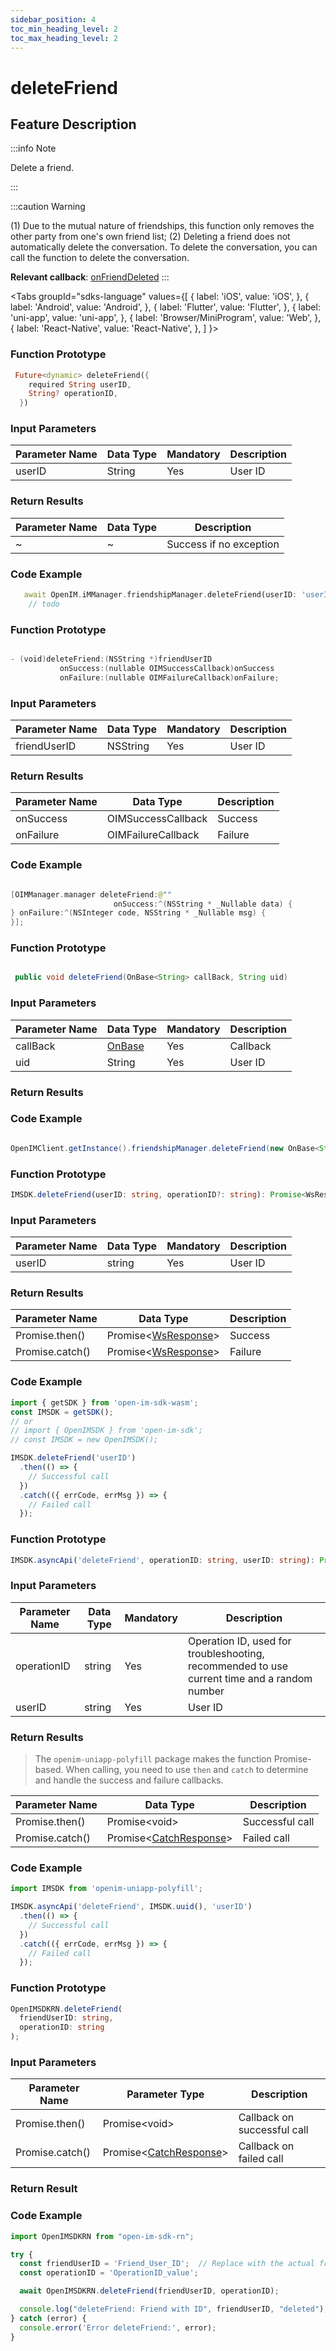 ```yaml
---
sidebar_position: 4
toc_min_heading_level: 2
toc_max_heading_level: 2
---
```


# deleteFriend

## Feature Description

:::info Note

Delete a friend.

:::

:::caution Warning

(1) Due to the mutual nature of friendships, this function only removes the other party from one's own friend list;
(2) Deleting a friend does not automatically delete the conversation. To delete the conversation, you can call the function to delete the conversation.

**Relevant callback**:
[onFriendDeleted](../../callback/onFriendDeleted)
:::

<Tabs
groupId="sdks-language"
values={[
{ label: 'iOS', value: 'iOS', },
{ label: 'Android', value: 'Android', },
{ label: 'Flutter', value: 'Flutter', },
{ label: 'uni-app', value: 'uni-app', },
{ label: 'Browser/MiniProgram', value: 'Web', },
{ label: 'React-Native', value: 'React-Native', },
]
}>

<TabItem value="Flutter">

### Function Prototype

```dart showLineNumbers
 Future<dynamic> deleteFriend({
    required String userID,
    String? operationID,
  })
```

### Input Parameters

| Parameter Name | Data Type | Mandatory | Description |
| -------------- | --------- | --------- | ----------- |
| userID         | String    | Yes       | User ID     |

### Return Results

| Parameter Name | Data Type | Description            |
| -------------- | --------- | ---------------------- |
| ~              | ~         | Success if no exception|

### Code Example

```dart showLineNumbers
   await OpenIM.iMManager.friendshipManager.deleteFriend(userID: 'userID');
    // todo
```

</TabItem>

<TabItem value="iOS">

### Function Prototype

```swift showLineNumbers

- (void)deleteFriend:(NSString *)friendUserID
           onSuccess:(nullable OIMSuccessCallback)onSuccess
           onFailure:(nullable OIMFailureCallback)onFailure;

```

### Input Parameters

| Parameter Name | Data Type | Mandatory | Description |
| -------------- | --------- | --------- | ----------- |
| friendUserID   | NSString  | Yes       | User ID     |

### Return Results

| Parameter Name | Data Type            | Description |
| -------------- | --------------------- | ----------- |
| onSuccess      | OIMSuccessCallback    | Success     |
| onFailure      | OIMFailureCallback    | Failure     |

### Code Example

```swift showLineNumbers

[OIMManager.manager deleteFriend:@""
                       onSuccess:^(NSString * _Nullable data) {
} onFailure:^(NSInteger code, NSString * _Nullable msg) {
}];

```

</TabItem>

<TabItem value="Android">

### Function Prototype

```java showLineNumbers

 public void deleteFriend(OnBase<String> callBack, String uid)

```

### Input Parameters

| Parameter Name | Data Type                                | Mandatory | Description |
| -------------- | ----------------------------------------- | --------- | ----------- |
| callBack       | [OnBase](/callback/onBase.mdx)            | Yes       | Callback    |
| uid            | String                                    | Yes       | User ID     |

### Return Results

### Code Example

```java showLineNumbers

OpenIMClient.getInstance().friendshipManager.deleteFriend(new OnBase<String>(){...},uid)

```

</TabItem>

<TabItem value="Web">

### Function Prototype

```ts showLineNumbers
IMSDK.deleteFriend(userID: string, operationID?: string): Promise<WsResponse>
```

### Input Parameters

| Parameter Name | Data Type | Mandatory | Description |
| -------------- | --------- | --------- | ----------- |
| userID         | string    | Yes       | User ID     |

### Return Results

| Parameter Name | Data Type                                       | Description  |
| -------------- | ----------------------------------------------- | ------------ |
| Promise.then() | Promise<[WsResponse](/class/response.mdx)\>     | Success      |
| Promise.catch() | Promise<[WsResponse](/class/response.mdx)\>    | Failure      |

### Code Example

```js showLineNumbers
import { getSDK } from 'open-im-sdk-wasm';
const IMSDK = getSDK();
// or
// import { OpenIMSDK } from 'open-im-sdk';
// const IMSDK = new OpenIMSDK();

IMSDK.deleteFriend('userID')
  .then(() => {
    // Successful call
  })
  .catch(({ errCode, errMsg }) => {
    // Failed call
  });
```

</TabItem>

<TabItem value="uni-app">

### Function Prototype

```ts showLineNumbers
IMSDK.asyncApi('deleteFriend', operationID: string, userID: string): Promise<void>
```

### Input Parameters

| Parameter Name  | Data Type | Mandatory | Description                                          |
| --------------- | --------- | --------- | ----------------------------------------------------- |
| operationID     | string    | Yes       | Operation ID, used for troubleshooting, recommended to use current time and a random number |
| userID          | string    | Yes       | User ID                                               |

### Return Results

> The `openim-uniapp-polyfill` package makes the function Promise-based. When calling, you need to use `then` and `catch` to determine and handle the success and failure callbacks.

| Parameter Name | Data Type                                          | Description     |
| -------------- | --------------------------------------------------- | --------------- |
| Promise.then() | Promise<void\>                                     | Successful call |
| Promise.catch() | Promise<[CatchResponse](/class/response.mdx)\>    | Failed call     |

### Code Example

```js showLineNumbers
import IMSDK from 'openim-uniapp-polyfill';

IMSDK.asyncApi('deleteFriend', IMSDK.uuid(), 'userID')
  .then(() => {
    // Successful call
  })
  .catch(({ errCode, errMsg }) => {
    // Failed call
  });
```

</TabItem>
<TabItem value="React-Native">

### Function Prototype

```ts showLineNumbers
OpenIMSDKRN.deleteFriend(
  friendUserID: string,
  operationID: string
);

```

### Input Parameters

| Parameter Name        | Parameter Type                                                | Description        |
| --------------- | ------------------------------------------------------- | ------------ |
| Promise.then()  | Promise<void\>                                          | Callback on successful call |
| Promise.catch() | Promise<[CatchResponse](docs/sdks/class/response.mdx)\> | Callback on failed call |

### Return Result

### Code Example

```js showLineNumbers
import OpenIMSDKRN from "open-im-sdk-rn";

try {
  const friendUserID = 'Friend_User_ID';  // Replace with the actual friend user ID
  const operationID = 'OperationID_value';

  await OpenIMSDKRN.deleteFriend(friendUserID, operationID);

  console.log("deleteFriend: Friend with ID", friendUserID, "deleted");
} catch (error) {
  console.error('Error deleteFriend:', error);
}

```

</TabItem>

</Tabs>